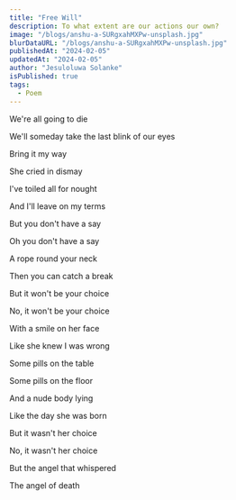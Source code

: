 ```yaml
---
title: "Free Will"
description: To what extent are our actions our own?
image: "/blogs/anshu-a-SURgxahMXPw-unsplash.jpg"
blurDataURL: "/blogs/anshu-a-SURgxahMXPw-unsplash.jpg"
publishedAt: "2024-02-05"
updatedAt: "2024-02-05"
author: "Jesuloluwa Solanke"
isPublished: true
tags:
  - Poem
---
```


We're all going to die

We'll someday take the last blink of our eyes

Bring it my way

She cried in dismay

I've toiled all for nought

And I'll leave on my terms

But you don't have a say

Oh you don't have a say

A rope round your neck

Then you can catch a break

But it won't be your choice

No, it won't be your choice

With a smile on her face

Like she knew I was wrong

Some pills on the table

Some pills on the floor

And a nude body lying

Like the day she was born

But it wasn't her choice

No, it wasn't her choice

But the angel that whispered

The angel of death
